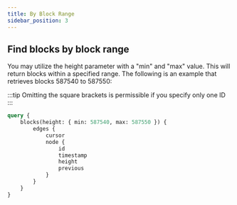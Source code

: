 ```yaml
---
title: By Block Range
sidebar_position: 3
---
```


## Find blocks by block range

You may utilize the height parameter with a "min" and "max" value. This will return blocks within a specified range. The following is an example that retrieves blocks 587540 to 587550:

:::tip
Omitting the square brackets is permissible if you specify only one ID
:::

```graphql
query {
    blocks(height: { min: 587540, max: 587550 }) {
        edges {
            cursor
            node {
                id
                timestamp
                height
                previous
            }
        }
    }
}
```